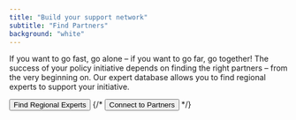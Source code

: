 ```yaml
---
title: "Build your support network"
subtitle: "Find Partners"
background: "white"
---
```



If you want to go fast, go alone – if you want to go far, go together! The success of your policy initiative
depends on finding the right partners – from the very beginning on. Our expert database allows you to find
regional experts to support your initiative.

<ButtonGroup>
    <Button href='https://oerworldmap.org/resource/?filter.about.keywords=%5B%22policy+advisor%22%5D&filter.about.%40type=%22Person%22'>Find Regional Experts</Button>
    {/*     <Button href='/'>Connect to Partners</Button> */}
</ButtonGroup>